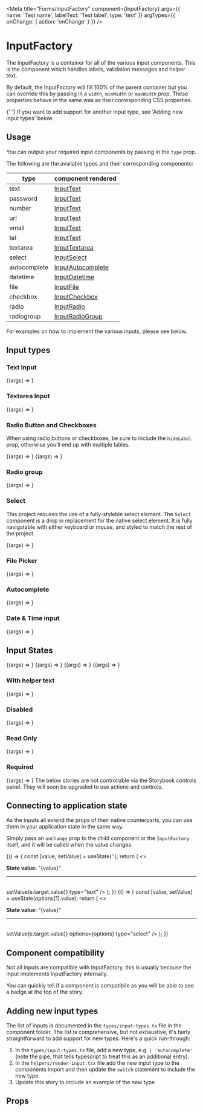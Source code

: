 

<Meta
  title="Forms/InputFactory"
  component={InputFactory}
  args={{
    name: 'Test name',
    labelText: 'Test label',
    type: 'text'
  }}
  argTypes={{
    onChange: { action: 'onChange' }
  }}
/>

# InputFactory

The InputFactory is a container for all of the various input components. This is the component which handles labels, validation messages and helper text.

By default, the InputFactory will fill 100% of the parent container but you can override this by passing in a `width`, `minWidth` or `maxWidth` prop. These properties
behave in the same was as their corresponding CSS properties.

<Tip>
  {' '}
  If you want to add support for another input type, see 'Adding new input types'
  below.
</Tip>

## Usage

You can output your required input components by passing in the `type` prop.

The following are the available types and their corresponding components:

| type         | component rendered                                                         |
| ------------ | -------------------------------------------------------------------------- |
| text         | [InputText](?path=/docs/atom-inputtext--text)                              |
| password     | [InputText](?path=/docs/atom-inputtext--text)                              |
| number       | [InputText](?path=/docs/atom-inputtext--text)                              |
| url          | [InputText](?path=/docs/atom-inputtext--text)                              |
| email        | [InputText](?path=/docs/atom-inputtext--text)                              |
| tel          | [InputText](?path=/docs/atom-inputtext--text)                              |
| textarea     | [InputTextarea](?path=/docs/atom-inputtextarea--default-story)             |
| select       | [InputSelect](?path=/docs/atom-inputselect--default-story)                 |
| autocomplete | [InputAutocomplete](?path=/docs/molecule-inputautocomplete--default-story) |
| datetime     | [InputDatetime](?path=/docs/atom-inputdatetime--date-picker)               |
| file         | [InputFile](?path=/docs/atom-inputfile--file-picker)                       |
| checkbox     | [InputCheckbox](?path=/docs/atom-inputcheckbox--checked)                   |
| radio        | [InputRadio](?path=/docs/atom-inputradio--checked)                         |
| radiogroup   | [InputRadioGroup](?path=/docs/molecule-inputradiogroup--default-story)     |

For examples on how to implement the various inputs, please see below.

## Input types

### Text Input

<Canvas withSource="open">
  <Story
    name="Text input"
    args={{
      placeholder: 'test input goes here...'
    }}
  >
    {(args) => <InputFactory {...args} />}
  </Story>
</Canvas>

### Textarea Input

<Canvas withSource="open">
  <Story
    name="Textarea input"
    args={{
      placeholder: 'test input goes here...',
      rows: 5,
      cols: 20,
      type: 'textarea'
    }}
  >
    {(args) => <InputFactory {...args} />}
  </Story>
</Canvas>

### Radio Button and Checkboxes

When using radio buttons or checkboxes, be sure to include the `hideLabel` prop,
otherwise you'll end up with multiple lables.

<Canvas withSource="open">
  <Story
    name="Checkbox"
    args={{
      hideLabel: true,
      labelText: 'Checkbox',
      type: 'checkbox'
    }}
  >
    {(args) => <InputFactory {...args} />}
  </Story>
  <Story
    name="Radio"
    args={{
      hideLabel: true,
      labelText: 'Radio',
      type: 'radio'
    }}
  >
    {(args) => <InputFactory {...args} />}
  </Story>
</Canvas>

### Radio group

<Canvas withSource="open">
  <Story
    name="Radio Group"
    args={{
      name: 'radiogroup',
      labelText: 'Radio group',
      type: 'radiogroup',
      options: [
        { label: 'Radio one', value: '1' },
        { label: 'Radio two', value: '2' },
        { label: 'Radio three', value: '3' }
      ]
    }}
  >
    {(args) => <InputFactory {...args} />}
  </Story>
</Canvas>

### Select

This project requires the use of a fully-styleble select element. The `Select`
component is a drop in replacement for the native select element. It is
fully navigatable with either keyboard or mouse, and styled to match the rest of the project.

<Canvas withSource="open">
  <Story
    name="Select"
    args={{
      name: 'select',
      labelText: 'Select',
      options: options,
      type: 'select'
    }}
  >
    {(args) => <InputFactory {...args} />}
  </Story>
</Canvas>

### File Picker

<Canvas withSource="open">
  <Story
    name="File Picker"
    args={{
      name: 'filePicker',
      labelText: 'File Picker',
      type: 'file'
    }}
  >
    {(args) => <InputFactory {...args} />}
  </Story>
</Canvas>

### Autocomplete

<Canvas withSource="open">
  <Story
    name="Autocomplete"
    args={{
      name: 'autocomplete',
      labelText: 'Autocomplete',
      type: 'autocomplete',
      options: [
        'one',
        'two',
        'three',
        'four',
        'five',
        'six',
        'seven',
        'eight',
        'nine',
        'ten'
      ]
    }}
  >
    {(args) => <InputFactory {...args} />}
  </Story>
</Canvas>

### Date & Time input

<Canvas withSource="open">
  <Story
    name="Date Picker"
    args={{
      name: 'datePicker',
      labelText: 'Date Picker',
      type: 'datetime'
    }}
  >
    {(args) => <InputFactory {...args} />}
  </Story>
</Canvas>

## Input States

<Canvas withSource="open" isColumn>
  <Story
    name="Normal status"
    args={{
      name: 'normal',
      labelText: 'Normal'
    }}
  >
    {(args) => <InputFactory {...args} />}
  </Story>
  <Story
    name="Error State"
    args={{
      name: 'error',
      labelText: 'Error',
      status: 'error',
      statusMessage:
        'This is a much longer error message, this is to show how the design handles long error messages, try it out in different viewport sizes.'
    }}
  >
    {(args) => <InputFactory {...args} />}
  </Story>
  <Story
    name="Warning Status"
    args={{
      name: 'warning',
      labelText: 'Warning',
      status: 'warning',
      statusMessage: 'Test warning message'
    }}
  >
    {(args) => <InputFactory {...args} />}
  </Story>
  <Story
    name="Success Status"
    args={{
      name: 'success',
      labelText: 'Success',
      status: 'success',
      statusMessage: 'Test success message'
    }}
  >
    {(args) => <InputFactory {...args} />}
  </Story>
</Canvas>

### With helper text

<Canvas withSource="open">
  <Story
    name="With helper text"
    args={{
      name: 'helperText',
      labelText: 'Helper Text',
      helperText: 'This is a helper text message'
    }}
  >
    {(args) => <InputFactory {...args} />}
  </Story>
</Canvas>

### Disabled

<Canvas withSource="open">
  <Story
    name="Disabled input"
    args={{
      name: 'disabled',
      labelText: 'Disabled',
      disabled: true
    }}
  >
    {(args) => <InputFactory {...args} />}
  </Story>
</Canvas>

### Read Only

<Canvas withSource="open">
  <Story
    name="Read only input"
    args={{
      name: 'readOnly',
      labelText: 'Read Only',
      readOnly: true
    }}
  >
    {(args) => <InputFactory {...args} />}
  </Story>
</Canvas>

### Required

<Canvas withSource="open">
  <Story
    name="Required input"
    args={{
      name: 'required',
      labelText: 'Required',
      required: true
    }}
  >
    {(args) => <InputFactory {...args} />}
  </Story>
</Canvas>

<Tip type="note">
  The below stories are not controllable via the Storybook controls panel. They
  will soon be upgraded to use actions and controls.
</Tip>

## Connecting to application state

As the inputs all extend the props of their native counterparts, you can use
them in your application state in the same way.

Simply pass an `onChange` prop to the child component or the `InputFactory` itself, and it will be called
when the value changes.

<Canvas withSource="open">
  <Story name="Connected state (Text input)">
    {() => {
      const [value, setValue] = useState('');
      return (
        <>
          <p>
            <strong>State value: </strong>
            <span>"{value}"</span>
          </p>
          <hr />
          <br />
          <InputFactory
            name="Test Name"
            labelText="Test Input"
            onChange={(e) => setValue(e.target.value)}
            type="text"
          />
        </>
      );
    }}
  </Story>
  <Story name="Connected state (Select input)">
    {() => {
      const [value, setValue] = useState(options[1].value);
      return (
        <>
          <p>
            <strong>State value: </strong>
            <span>"{value}"</span>
          </p>
          <hr />
          <br />
          <InputFactory
            name="Test Name"
            labelText="Test Input"
            value={value}
            onChange={(e) => setValue(e.target.value)}
            options={options}
            type="select"
          />
        </>
      );
    }}
  </Story>
</Canvas>

## Component compatibility <a id="compatibility"></a>

Not all inputs are compatible with InputFactory, this is usually because the input implements InputFactory internally.

You can quickly tell if a component is compatibile as you will be able to see a <WorksWith component="InputFactory" /> badge at the top of the story.

## Adding new input types

The list of inputs is documented in the `types/input-types.ts` file in the component folder. The list is comprehensive,
but not exhaustive, it's fairly straightforward to add support for new types. Here's a quick run-through:

1. In the `types/input-types.ts` file, add a new type, e.g. `| 'autocomplete'` (note the pipe, that tells typescript to treat this as an additional entry).
2. In the `helpers/render-input.tsx` file add the new input type to the components import and then update the `switch` statement to include the new type.
3. Update this story to include an example of the new type

## Props

<ArgsTable of={InputFactory} />
